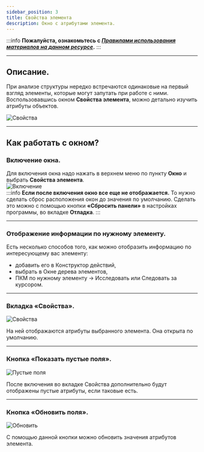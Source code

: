 ```yaml
---
sidebar_position: 3
title: Свойства элемента
description: Окно с атрибутами элемента.
---  
```

:::info **Пожалуйста, ознакомьтесь с [*Правилами использования материалов на данном ресурсе*](../../Disclaimer).**
:::
_______________________________________________  
## Описание.

При анализе структуры нередко встречаются одинаковые на первый взгляд элементы, которые могут запутать при работе с ними. Воспользовавшись окном **Свойства элемента**, можно детально изучить атрибуты объектов.  

![Свойства](./assets/ElementProp/ElementProp_Pic1.png)  
_______________________________________________  
## Как работать с окном?  
### Включение окна.  
Для включения окна надо нажать в верхнем меню по пункту **Окно** и выбрать **Свойства элемента**.  
![Включение](./assets/ElementProp/ElementProp_Pic2.png)  
:::info **Если после включения окно все еще не отображается.**
То нужно сделать сброс расположения окон до значения по умолчанию. Сделать это можно с помощью кнопки **«Сбросить панели»** в настройках программы, во вкладке **Отладка**.
::: 
_______________________________________________    
### Отображение информации по нужному элементу.  
Есть несколько способов того, как можно отобразить информацию по интересующему вас элементу:  
- добавить его в Конструктор действий,  
- выбрать в Окне дерева элементов,  
- ПКМ по нужному элементу → Исследовать или Следовать за курсором.  
_______________________________________________  
### Вкладка «Свойства».  
![Свойства](./assets/ElementProp/ElementProp_Pic3.png)  

На ней отображаются атрибуты выбранного элемента. Она открыта по умолчанию.  
_______________________________________________ 
### Кнопка «Показать пустые поля».  
![Пустые поля](./assets/ElementProp/ElementProp_Pic4.png)  

После включения во вкладке Свойства дополнительно будут отображены пустые атрибуты, если таковые есть.  
_______________________________________________   
### Кнопка «Обновить поля».  
![Обновить](./assets/ElementProp/ElementProp_Pic5.png)  
  
С помощью данной кнопки можно обновить значения атрибутов элемента. 